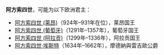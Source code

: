 '''阿方索四世'''，可能为以下欧洲君主：

*[[阿方索四世_(莱昂)|阿方索四世 (莱昂)]]（924年–931年在位），莱昂国王
*[[阿方索四世_(葡萄牙)|阿方索四世 (葡萄牙)]]（1291年–1357年），葡萄牙国王
*[[阿方索四世_(阿拉贡)|阿方索四世 (阿拉贡)]]（1299年–1336年），阿拉贡国王
*[[阿方索四世·埃斯特|阿方索四世·埃斯特]]（1634年–1662年），摩德納與雷吉歐公爵

{{消歧义|cat=五字人名消歧义}}